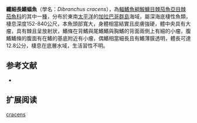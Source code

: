 {{Speciesbox
| name = 纖細長鰭蝠魚
| image = 
| image_width = 240px
| image_caption = 
| status = NE
| status_system = IUCN3.1
| genus = Dibranchus
| species = cracens
| authority = [[Bradbury_&_,_McCosker_&_Long|Bradbury & , McCosker & Long]], 1999
| synonyms = 
}}

'''纖細長鰭蝠魚'''（學名：''Dibranchus cracens''），為[[輻鰭魚綱|輻鰭魚綱]][[鮟鱇目|鮟鱇目]][[棘茄魚亞目|棘茄魚亞目]][[棘茄魚科|棘茄魚科]]的其中一[[種|種]]，分布於東南[[太平洋|太平洋]]的[[加拉巴哥群島|加拉巴哥群島]]海域，屬深海底棲性魚類，棲息深度152-840公尺，本魚頭部寬大，身體相當結實且皮膚強硬，體中央具有大瘤，具有棘且呈放射狀，鰭條在背鰭與尾鰭鰭與胸鰭的背面兩側上有細的小瘤，腹鰭鰭條的腹面有在鰭的基底附近有小瘤，偶鰭相當細長且有鰭薄膜透明，體長可達12.8公分，棲息在底層水域，生活習性不明。

==参考文献==
*{{FishBase_species|genus=Dibranchus|species=cracens|year=2014|month=2}}

== 扩展阅读 ==
{{refbegin}}
{{wikispecies-inline|Dibranchus cracens|纖細長鰭蝠魚}}
{{refend}}
{{Taxonbar|from=Q2644594}}

[[Category:長鰭蝠魚屬|cracens]]


{{魚類小作品}}